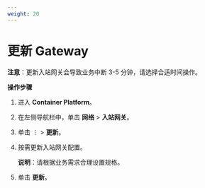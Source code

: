 ```yaml
---
weight: 20
---
```


# 更新 Gateway

**注意**：更新入站网关会导致业务中断 3-5 分钟，请选择合适时间操作。

**操作步骤**

1. 进入 **Container Platform**。

1. 在左侧导航栏中，单击 **网络** > **入站网关**。

2. 单击 ⋮ > **更新**。

3. 按需更新入站网关配置。

    **说明**：请根据业务需求合理设置规格。

4. 单击 **更新**。




